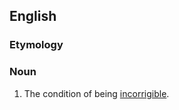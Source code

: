 ==English==

===Etymology===
{{suffix|en|incorrigible|ity}}

===Noun===
{{en-noun|-}}

# The condition of being [[incorrigible]].